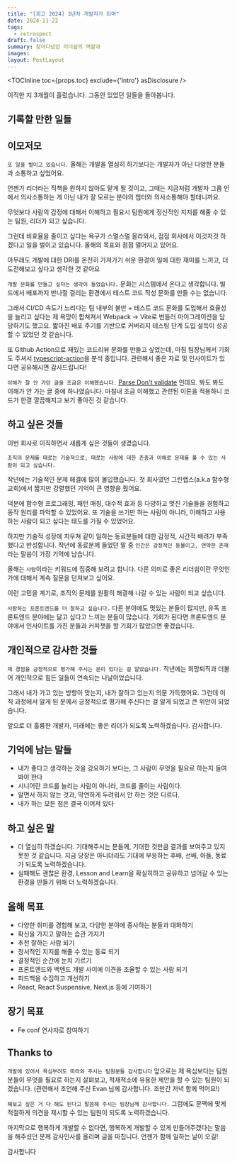 ```yaml
---
title: "[회고 2024] 3년차 개발자가 되며"
date: 2024-11-22
tags:
  - retrospect
draft: false
summary: 찾아다녔던 리더쉽의 역할과
images: 
layout: PostLayout
---
```


<TOCInline toc={props.toc} exclude={'Intro'} asDisclosure />

이직한 지 3개월이 흘렀습니다. 그동안 있었던 일들을 돌아봅니다.

## 기록할 만한 일들




## 이모저모

`또 일을 벌이고 있습니다.` 올해는 개발을 열심히 하기보다는 개발자가 아닌 다양한 분들과 소통하고 싶었어요.

언젠가 리더라는 직책을 원하지 않아도 맡게 될 것이고,
그때는 지금처럼 개발자 그룹 안에서 의사소통하는 게 아닌 내가 잘 모르는 분야의 쳅터와 의사소통해야 할테니까요.

무엇보다 사람의 감정에 대해서 이해하고 필요시 팀원에게 정신적인 지지를 해줄 수 있는 팀원, 리더가 되고 싶습니다.

그런데 비효율을 줄이고 싶다는 욕구가 스멀스멀 올라와서, 점점 회사에서 이것저것 하겠다고 일을 벌이고 있습니다.
올해의 목표와 점점 멀어지고 있어요.

아무래도 개발에 대한 DRI를 온전히 가져가기 쉬운 환경이 일에 대한 재미를 느끼고, 더 도전해보고 싶다고 생각한 것 같아요

`개발 문화를 만들고 싶다는 생각이 들었습니다.` 문화는 시스템에서 온다고 생각합니다.
빌드에서 배포까지 반나절 걸리는 환경에서 테스트 코드 작성 문화를 만들 수는 없습니다.

그래서 CI/CD 속도가 느리다는 팀 내부의 불만 + 테스트 코드 문화를 도입해서 효율성을 늘리고 싶다는 제 욕망이 합쳐져서
Webpack -> Vite로 번들러 마이그레이션을 담당하기도 했고요. 짧아진 배포 주기를 기반으로 커버리지 테스팅 단계 도입 설득이 성공할 수 있었던 것 같습니다.

또 Github Action으로 재밌는 코드리뷰 문화를 만들고 싶었는데, 마침 팀장님께서 기회도 주셔서 [typescript-action](https://github.com/actions/typescript-action)을 분석 중입니다.
관련해서 좋은 자료 및 인사이트가 있다면 공유해시면 감사드립니다!

`이해가 잘 안 가던 글을 조금은 이해했습니다.` [Parse Don't validate](https://lexi-lambda.github.io/blog/2019/11/05/parse-don-t-validate/) 인데요. 봐도 봐도 이해가 안 가는 글 중에 하나였습니다.
마침내 조금 이해했고 관련된 이론을 적용하니 코드가 한결 깔끔해지고 보기 좋아진 것 같습니다.

## 하고 싶은 것들

이번 회사로 이직하면서 새롭게 싶은 것들이 생겼습니다.

`조직의 문제를 때로는 기술적으로, 때로는 사람에 대한 존중과 이해로 문제를 풀 수 있는 사람이 되고 싶습니다.`

작년에는 기술적인 문제 해결에 많이 몰입했습니다.
첫 회사였던 그린랩스(a.k.a 함수형 교회)에서 짧지만 강렬했던 기억이 큰 영향을 줬어요.

덕분에 함수형 프로그래밍, 패턴 매칭, 대수적 효과 등 다양하고 멋진 기술들을 경험하고 동작 원리를 파악할 수 있었어요.
또 기술을 쓰기만 하는 사람이 아니라, 이해하고 사용하는 사람이 되고 싶다는 태도를 가질 수 있었어요.

하지만 기술적 성장에 치우쳐 같이 일하는 동료분들에 대한 감정적, 시간적 배려가 부족했다고 반성합니다.
작년에 동료분께 들었던 말 중 `인간은 감정적인 동물이고, 연약한 존재`라는 말씀이 가장 기억에 남습니다.

올해는 `사람`이라는 키워드에 집중해 보려고 합니다. 다른 의미로 좋은 리더쉽이란 무엇인가에 대해서 계속 질문을 던져보고 싶어요.

이런 고민을 계기로, 조직의 문제를 원활히 해결해 나갈 수 있는 사람이 되고 싶습니다.

`사랑하는 프론트엔드를 더 잘하고 싶습니다.` 다른 분야에도 멋있는 분들이 많지만, 유독 프론트엔드 분야에는 닮고 싶다고 느끼는 분들이 많습니다.
기회가 된다면 프론트엔드 분야에서 인사이트를 가진 분들과 커피챗을 할 기회가 많았으면 좋겠습니다.

## 개인적으로 감사한 것들

`제 경험을 긍정적으로 평가해 주시는 분이 있다는 걸 알았습니다.` 작년에는 희망퇴직과 더불어 개인적으로 힘든 일들이 연속되는 나날이었습니다.

그래서 내가 가고 있는 방향이 맞는지, 내가 잘하고 있는지 의문 가득했어요. 그런데 이직 과정에서 알게 된 분께서 긍정적으로 평가해 주신다는 걸 알게 되었고 큰 위안이 되었습니다.

앞으로 더 훌륭한 개발자, 미래에는 좋은 리더가 되도록 노력하겠습니다. 감사합니다.

## 기억에 남는 말들

- 내가 좋다고 생각하는 것을 강요하기 보다는, 그 사람이 무엇을 필요로 하는지 들여봐야 한다
- 시니어란 코드를 늘리는 사람이 아니라, 코드를 줄이는 사람이다.
- 알면서 하지 않는 것과, 막연하게 두려워서 안 하는 것은 다르다.
- 내가 하는 모든 점은 결국 이어져 있다

## 하고 싶은 말

- 더 열심히 하겠습니다. 기대해주시는 분들께, 기대한 것만큼 결과를 보여주고 있지 못한 것 같습니다. 지금 당장은 아니더라도 기대에 부응하는 후배, 선배, 아들, 동료가 되도록 노력하겠습니다.
- 실패해도 괜찮은 환경, Lesson and Learn을 확실히하고 공유하고 넘어갈 수 있는 환경을 만들기 위해 더 노력하겠습니다.

## 올해 목표

- 다양한 취미를 경험해 보고, 다양한 분야에 종사하는 분들과 대화하기
- 확신을 가지고 말하는 습관 가지기
- 추천 잘하는 사람 되기
- 정서적인 지지를 해줄 수 있는 동료 되기
- 결정적인 순간에 눈치 기르기
- 프론트엔드와 백엔드 개발 사이에 이견을 조율할 수 있는 사람 되기
- 피드백을 수집하고 개선하기
- React, React Suspensive, Next.js 등에 기여하기

## 장기 목표

- Fe conf 연사자로 참여하기

## Thanks to

`개발에 있어서 욕심부려도 따라와 주시는 팀원분들 감사합니다`
앞으로는 제 욕심보다는 팀원분들이 무엇을 필요로 하는지 살펴보고, 적재적소에 유용한 제안을 할 수 있는 팀원이 되겠습니다. (관련해서 조언해 주신 Evan 님께 감사합니다. 조만간 저녁 함께 먹어요!)

`해보고 싶은 거 다 해도 된다고 말씀해 주시는 팀장님께 감사합니다.`
그럼에도 문맥에 맞게 적절하게 의견을 제시할 수 있는 팀원이 되도록 노력하겠습니다.

마지막으로 행복하게 개발할 수 없다면, 행복하게 개발할 수 있게 만들어주겠다는 말씀을 해주셨던 분께 감사인사를 올리며 글을 마칩니다. 언젠가 함께 일하는 날이 오길!

감사합니다
